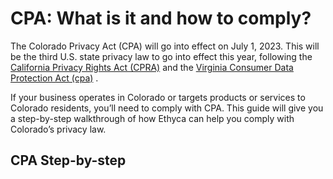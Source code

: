 
# CPA: What is it and how to comply?

The Colorado Privacy Act (CPA) will go into effect on July 1, 2023. This will be the third U.S. state privacy law to go into effect this year, following the [California Privacy Rights Act (CPRA)](https://docs.ethyca.com/regulations/cpra/overview) and the [Virginia Consumer Data Protection Act (cpa)](https://docs.ethyca.com/regulations/cpa/overview) .  

If your business operates in Colorado or targets products or services to Colorado residents, you’ll need to comply with CPA. This guide will give you a step-by-step walkthrough of how Ethyca can help you comply with Colorado’s privacy law.

## CPA Step-by-step
<KeyFeatWrap>
  <KeyFeat title="What is the CPA" link="./what_is_cpa"  description="A brief introduction to the Colorado Privacy Act (CPA)"/>
  <KeyFeat title="What are the requirements of the CPA?" link="./what_reqs_cpa"  description="A summary of the key requirements of the CPA and considerations for how you can support them."/>
  <KeyFeat title="Additional Business Obligations of CPA" link="./addtl_reqs_cpa"   description="A rundown of additional requirements businesses must follow under CPA."/>
  <KeyFeat title="CPA Step 01: Creating a data map" link="./data_map_cpa"   description="How to create a data map that will enable compliance for CPA."/>
  <KeyFeat title="CPA Step 02: Access Requests for cpa" link="./access_requests_cpa"   description="This guide will show you how to fulfill users' access requests for CPA"/>
  <KeyFeat title="CPA Step 03: Correction Requests for cpa" link="./correction_requests_cpa"   description="This guide will show you how to fulfill users' correction requests for CPA"/>
  <KeyFeat title="CPA Step 04: Erasure Requests for cpa" link="./erasure_cpa"   description="This guide will show you how to fulfill users' erasure requests for CPA"/>
  <KeyFeat title="CPA Step 05: Portability Requests for cpa" link="./portability_cpa"   description="This guide will show you how to fulfill users' data portability requests for CPA"/>
  <KeyFeat title="CPA Step 06: Data Protection Assessments" link="./dpa_cpa"   description="How to perform Data Protection Assessments to measure the risks of processing activities."/>
  <KeyFeat title="Summary" link="./conclusion_cpa"   description="How Ethyca enables CPA compliance for your business and beyond."/>
</KeyFeatWrap>